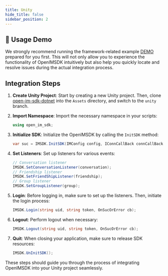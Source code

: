 ```yaml
---
title: Unity
hide_title: false
sidebar_position: 2
---
```


## 🚀 Usage Demo
We strongly recommend running the framework-related example [DEMO](https://github.com/openimsdk/open-im-sdk-unity.git) prepared for you first. This will not only allow you to experience the functionality of OpenIMSDK intuitively but also help you quickly locate and resolve issues during the actual integration process.

## Integration Steps

1. **Create Unity Project**: Start by creating a new Unity project. Then, clone [open-im-sdk-dotnet](https://github.com/openimsdk/open-im-sdk-dotnet.git) into the `Assets` directory, and switch to the `unity` branch.

2. **Import Namespace**: Import the necessary namespace in your scripts:

    ```csharp
    using open_im_sdk;
    ```

3. **Initialize SDK**:
   Initialize the OpenIMSDK by calling the `InitSDK` method:

    ```csharp
    var suc = IMSDK.InitSDK(IMConfig config, IConnCallBack connCallBack);
    ```

4. **Set Listeners**:
   Set up listeners for various events:

    ```csharp
    // Conversation listener
    IMSDK.SetConversationListener(conversation);
    // Friendship listener
    IMSDK.SetFriendShipListener(friendship);
    // Group listener
    IMSDK.SetGroupListener(group);
    ```

5. **Login**:
   Before logging in, make sure to set up the listeners. Then, initiate the login process:

    ```csharp
    IMSDK.Login(string uid, string token, OnSucOrError cb);
    ```

6. **Logout**:
   Perform logout when necessary:

    ```csharp
    IMSDK.Logout(string uid, string token, OnSucOrError cb);
    ```

7. **Quit**:
   When closing your application, make sure to release SDK resources:

    ```csharp
    IMSDK.UnInitSDK();
    ```
    
These steps should guide you through the process of integrating OpenIMSDK into your Unity project seamlessly.
